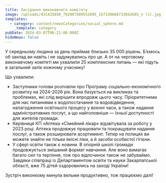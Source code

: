 ```yaml
---
title: Засідання виконавчого комітету
image: /uploads/431433050_792907509552605_157150666733042685_n (1).jpg
templates:
  - category: content/newsCategories/social_sphere.md
    _template: category
pubDate: 2024-03-07T06:21:00.000Z
hideNews: false
---
```


У середньому людина за день приймає близько 35 000 рішень. Б’ємось об заклад ви навіть і не задумувались про це. А от на черговому виконавчому комітеті ми ухвалили  25 комплексних питань — які підуть в загальний залік кожному учаснику! 

Що ухвалили: 

* Заступники голови розповіли про Програму соціально-економічного розвитку на 2024-2026 рік. Вона базується на викликах та проблемах, які слід вирішити впродовж цього часу. Пріоритетними для нас питаннями є водопостачання та водовідведення, налагодження освітнього процесу у воєнні часи, а також надання адміністративних послуг, а що найголовніше — їхньої доступності для жителів громади.
* Керівниця КП «Аптека «Сімейний лікар» відзвітувала за роботу у 2023 році. Аптека продовжує працювати та покращувати надання послуг, а також розширювати асортимент. Тепер на полицях ви можете знайти не тільки якісні ліки, а й засоби особистої гігієни. 
* У сфері освіти також є новини. В опорній школі громади продовжується змішаний формат навчання. Але воно вимагає багато сил та терпіння, тож про відпочинок також не забуваймо. Завдяки співпраці із Департаментом освіти та науки Закарпатської області, вже 75 дітей оздоровились на заході України! 

Зустріч виконкому минула вельми продуктивно, тож працюємо далі!
